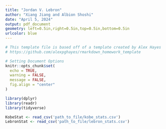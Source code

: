 ```yaml
---
title: "Jordan V. Lebron"
author: "Xiang Jiang and Albion Shoshi"
date: "April 5, 2024"
output: pdf_document
geometry: left=0.5in,right=0.5in,top=0.5in,bottom=0.5in
urlcolor: blue
---
```


```r
# This template file is based off of a template created by Alex Hayes
# https://github.com/alexpghayes/rmarkdown_homework_template

# Setting Document Options
knitr::opts_chunk$set(
  echo = TRUE,
  warning = FALSE,
  message = FALSE,
  fig.align = "center"
)
```

```r
library(dplyr)
library(readr)
library(tidyverse)
```

```r

KobeStat <- read_csv('path_to_file/kobe_stats.csv')
LebronStat <- read_csv('path_to_file/lebron_stats.csv')
```

